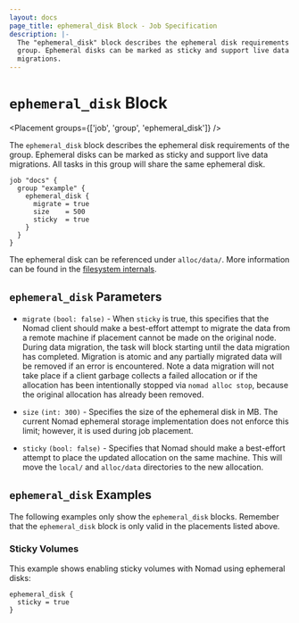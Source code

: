 ```yaml
---
layout: docs
page_title: ephemeral_disk Block - Job Specification
description: |-
  The "ephemeral_disk" block describes the ephemeral disk requirements of the
  group. Ephemeral disks can be marked as sticky and support live data
  migrations.
---
```


# `ephemeral_disk` Block

<Placement groups={['job', 'group', 'ephemeral_disk']} />

The `ephemeral_disk` block describes the ephemeral disk requirements of the
group. Ephemeral disks can be marked as sticky and support live data migrations.
All tasks in this group will share the same ephemeral disk.

```hcl
job "docs" {
  group "example" {
    ephemeral_disk {
      migrate = true
      size    = 500
      sticky  = true
    }
  }
}
```

The ephemeral disk can be referenced under `alloc/data/`. More information can
be found in the [filesystem internals][].

## `ephemeral_disk` Parameters

- `migrate` `(bool: false)` - When `sticky` is true, this specifies that the
  Nomad client should make a best-effort attempt to migrate the data from a
  remote machine if placement cannot be made on the original node. During data
  migration, the task will block starting until the data migration has
  completed. Migration is atomic and any partially migrated data will be removed
  if an error is encountered. Note a data migration will not take place if a
  client garbage collects a failed allocation or if the allocation has been
  intentionally stopped via `nomad alloc stop`, because the original allocation
  has already been removed.

- `size` `(int: 300)` - Specifies the size of the ephemeral disk in MB. The
  current Nomad ephemeral storage implementation does not enforce this limit;
  however, it is used during job placement.

- `sticky` `(bool: false)` - Specifies that Nomad should make a best-effort
  attempt to place the updated allocation on the same machine. This will move
  the `local/` and `alloc/data` directories to the new allocation.

## `ephemeral_disk` Examples

The following examples only show the `ephemeral_disk` blocks. Remember that the
`ephemeral_disk` block is only valid in the placements listed above.

### Sticky Volumes

This example shows enabling sticky volumes with Nomad using ephemeral disks:

```hcl
ephemeral_disk {
  sticky = true
}
```

[resources]: /docs/job-specification/resources 'Nomad resources Job Specification'
[filesystem internals]: /docs/concepts/filesystem#templates-artifacts-and-dispatch-payloads 'Filesystem internals documentation'
